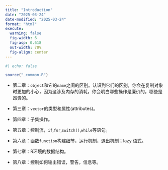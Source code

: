 ```yaml
---
title: "Introduction"
date: "2025-03-24"
date-modified: "2025-03-24"
format: "html"
execute:
  warning: false
  fig-width: 6
  fig-asp: 0.618
  out-width: 70%
  fig-align: center
---
```


```r
#| echo: false

source("_common.R")
```

-   第二章：`object`和它的`name`之间的区别。认识到它们的区别，你会在复制对象时更加的小心，因为这涉及内存的消耗，你会明白哪些操作是廉价的，哪些是昂贵的。

-   第三章：`vector`的类型和属性(attributes)。

-   第四章：子集操作。

-   第五章：控制流，`if`,`for`,`switch()`,`while`等语句。

-   第六章：函数`function`构建细节，运行机制，退出机制；lazy 语式。

-   第七章：R环境的数据结构。

-   第八章：控制如何输出错误，警告，信息等。
